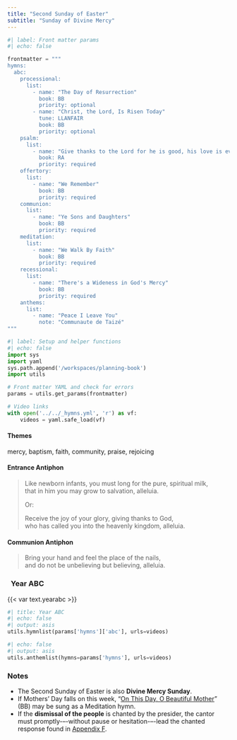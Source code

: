 ```yaml
---
title: "Second Sunday of Easter"
subtitle: "Sunday of Divine Mercy"
---
```


```python
#| label: Front matter params
#| echo: false

frontmatter = """
hymns:
  abc:
    processional:
      list:
        - name: "The Day of Resurrection"
          book: BB
          priority: optional
        - name: "Christ, the Lord, Is Risen Today"
          tune: LLANFAIR
          book: BB
          priority: optional
    psalm:
      list:
        - name: "Give thanks to the Lord for he is good, his love is everlasting."
          book: RA
          priority: required
    offertory:
      list:
        - name: "We Remember"
          book: BB
          priority: required
    communion:
      list:
        - name: "Ye Sons and Daughters"
          book: BB
          priority: required
    meditation:
      list:
        - name: "We Walk By Faith"
          book: BB
          priority: required
    recessional:
      list:
        - name: "There's a Wideness in God's Mercy"
          book: BB
          priority: required
    anthems:
      list:
        - name: "Peace I Leave You"
          note: "Communaute de Taizé"
"""
```

```python
#| label: Setup and helper functions
#| echo: false
import sys
import yaml
sys.path.append('/workspaces/planning-book')
import utils

# Front matter YAML and check for errors
params = utils.get_params(frontmatter)

# Video links
with open('../../_hymns.yml', 'r') as vf:
    videos = yaml.safe_load(vf)
```

:::  {.red}
#### **Themes**
:::

mercy, baptism, faith, community, praise, rejoicing

:::  {.red}
#### **Entrance Antiphon**
:::

> Like newborn infants, you must long for the pure, spiritual milk,  
> that in him you may grow to salvation, alleluia.  
>  
> [Or:]{.red}  
>  
> Receive the joy of your glory, giving thanks to God,  
> who has called you into the heavenly kingdom, alleluia.

:::  {.red}
#### **Communion Antiphon**
:::

> Bring your hand and feel the place of the nails,  
> and do not be unbelieving but believing, alleluia.

::: {.titlered}
### &nbsp; Year ABC
:::
{{< var text.yearabc >}}

```python
#| title: Year ABC
#| echo: false
#| output: asis
utils.hymnlist(params['hymns']['abc'], urls=videos)
```


```python
#| echo: false
#| output: asis
utils.anthemlist(hymns=params['hymns'], urls=videos)
```

::: {.red}
### Notes
:::

* The Second Sunday of Easter is also **Divine Mercy Sunday**.
* If Mothers' Day falls on this week, “[On This Day, O Beautiful Mother](https://www.youtube.com/watch?v=Sn5sz5D67BY)” (BB) may be sung as a Meditation hymn.
* If the **dismissal of the people** is chanted by the presider, the cantor
must promptly-–-without pause or hesitation-–-lead the chanted response
found in [Appendix F](../appendices/F-easter-dismissal.qmd).